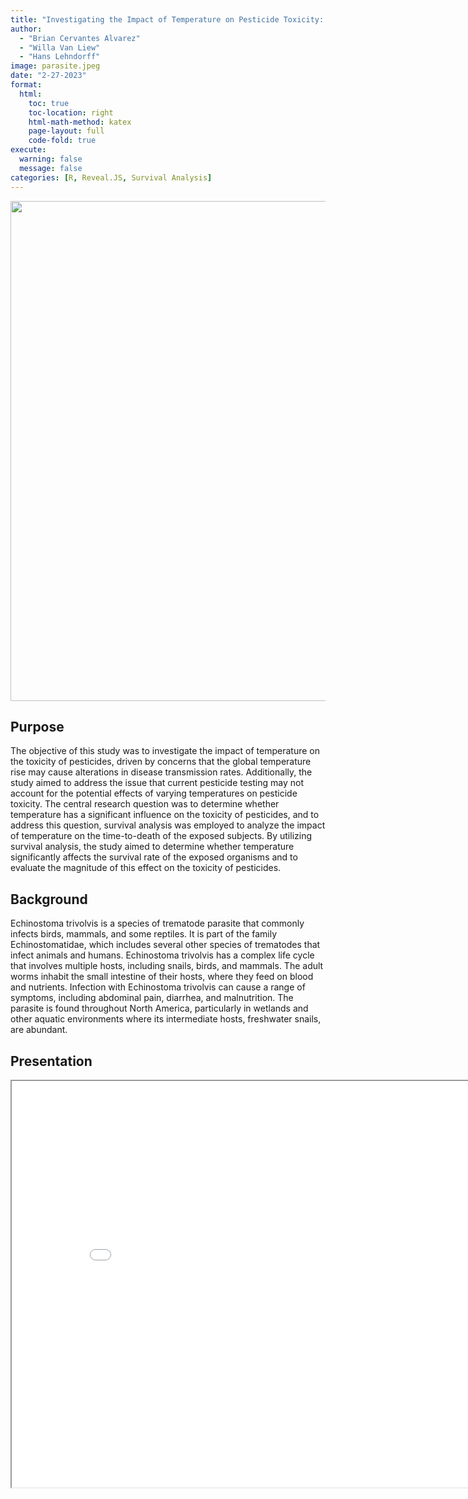 ```yaml
---
title: "Investigating the Impact of Temperature on Pesticide Toxicity: A Survival Analysis Approach"
author: 
  - "Brian Cervantes Alvarez"
  - "Willa Van Liew"
  - "Hans Lehndorff"
image: parasite.jpeg
date: "2-27-2023"
format:
  html:
    toc: true
    toc-location: right
    html-math-method: katex
    page-layout: full
    code-fold: true
execute: 
  warning: false
  message: false
categories: [R, Reveal.JS, Survival Analysis]
---
```


![](parasite.jpeg){ width=900 height=800 }

## Purpose

The objective of this study was to investigate the impact of temperature on the toxicity of pesticides, driven by concerns that the global temperature rise may cause alterations in disease transmission rates. Additionally, the study aimed to address the issue that current pesticide testing may not account for the potential effects of varying temperatures on pesticide toxicity. The central research question was to determine whether temperature has a significant influence on the toxicity of pesticides, and to address this question, survival analysis was employed to analyze the impact of temperature on the time-to-death of the exposed subjects. By utilizing survival analysis, the study aimed to determine whether temperature significantly affects the survival rate of the exposed organisms and to evaluate the magnitude of this effect on the toxicity of pesticides.

## Background

Echinostoma trivolvis is a species of trematode parasite that commonly infects birds, mammals, and some reptiles. It is part of the family Echinostomatidae, which includes several other species of trematodes that infect animals and humans. Echinostoma trivolvis has a complex life cycle that involves multiple hosts, including snails, birds, and mammals. The adult worms inhabit the small intestine of their hosts, where they feed on blood and nutrients. Infection with Echinostoma trivolvis can cause a range of symptoms, including abdominal pain, diarrhea, and malnutrition. The parasite is found throughout North America, particularly in wetlands and other aquatic environments where its intermediate hosts, freshwater snails, are abundant.

## Presentation

<iframe src="SurvivalAnalysis_Parasites.html" title="Parsite Reveal.Js" width="850" height="650">

</iframe>

